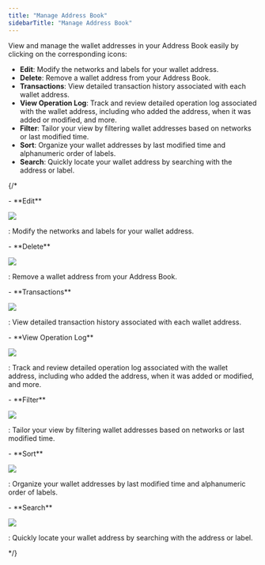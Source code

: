 ```yaml
---
title: "Manage Address Book"
sidebarTitle: "Manage Address Book"
---
```


View and manage the wallet addresses in your Address Book easily by clicking on the corresponding icons:

- **Edit**: Modify the networks and labels for your wallet address.
- **Delete**: Remove a wallet address from your Address Book.
- **Transactions**: View detailed transaction history associated with each wallet address.
- **View Operation Log**: Track and review detailed operation log associated with the wallet address, including who added the address, when it was added or modified, and more.
- **Filter**: Tailor your view by filtering wallet addresses based on networks or last modified time.
- **Sort**: Organize your wallet addresses by last modified time and alphanumeric order of labels.
- **Search**: Quickly locate your wallet address by searching with the address or label.


{/*
<br />

<div class="container">
    <p class="text">- **Edit**</p>
    <img src="/images/address-book/edit.png" class="icon"> </img>
    <p class="text">: Modify the networks and labels for your wallet address.</p>
</div>

<div class="container">
    <p class="text">- **Delete**</p>
    <img src="/images/address-book/delete.png" class="icon"> </img>
    <p class="text">: Remove a wallet address from your Address Book.</p>
</div>

<div class="container">
    <p class="text">- **Transactions**</p>
    <img src="/images/address-book/transaction.png" class="icon"> </img>
    <p class="text">: View detailed transaction history associated with each wallet address.</p>
</div>

<div class="container">
    <p class="text">- **View Operation Log**</p>
    <img src="/images/address-book/operation-log.png" class="icon"> </img>
    <p class="text">: Track and review detailed operation log associated with the wallet address, including who added the address, when it was added or modified, and more.</p>
</div>

<div class="container">
    <p class="text">- **Filter**</p>
    <img src="/images/address-book/filter.png" class="icon"> </img>
    <p class="text">: Tailor your view by filtering wallet addresses based on networks or last modified time.</p>
</div>

<div class="container">
    <p class="text">- **Sort**</p>
    <img src="/images/address-book/sort.png" class="icon"> </img>
    <p class="text">: Organize your wallet addresses by last modified time and alphanumeric order of labels.</p>
</div>

<div class="container">
    <p class="text">- **Search**</p>
    <img src="/images/address-book/search.png" class="icon"> </img>
    <p class="text">: Quickly locate your wallet address by searching with the address or label.</p>
</div>
*/}
